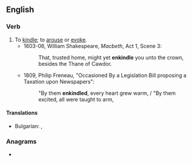 ==English==

===Verb===
{{en-verb|enkindl}}

# To [[kindle]]; to [[arouse]] or [[evoke]].
#* 1603-06, William Shakespeare, ''Macbeth'', Act 1, Scene 3:
#*: That, trusted home, might yet '''enkindle''' you unto the crown, besides the Thane of Cawdor.
#* 1809, Philip Freneau, "Occasioned By a Legislation Bill proposing a Taxation upon Newspapers":
#*: "By them '''enkindled''', every heart grew warm, / "By them excited, all were taught to arm,

====Translations====
{{trans-top|To [[kindle]]; to [[arouse]] or [[evoke]]}}
* Bulgarian: {{t+|bg|запалвам}}, {{t+|bg|разпалвам}}
{{trans-mid}}
{{trans-bottom}}

===Anagrams===
* {{anagrams|en|enlinked}}